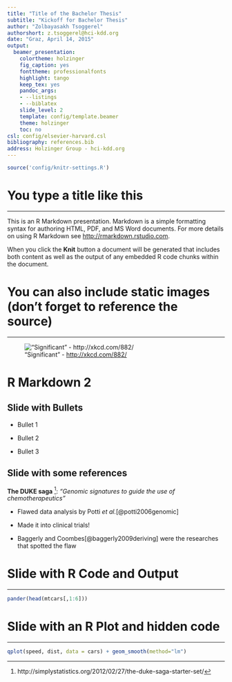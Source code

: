 ```yaml
---
title: "Title of the Bachelor Thesis"
subtitle: "Kickoff for Bachelor Thesis"
author: "Zolbayasakh Tsoggerel"
authorshort: z.tsoggerel@hci-kdd.org
date: "Graz, April 14, 2015"
output:
  beamer_presentation:
    colortheme: holzinger
    fig_caption: yes
    fonttheme: professionalfonts
    highlight: tango
    keep_tex: yes
    pandoc_args:
    - --listings
    - --biblatex
    slide_level: 2
    template: config/template.beamer
    theme: holzinger
    toc: no
csl: config/elsevier-harvard.csl
bibliography: references.bib
address: Holzinger Group - hci-kdd.org
---
```

```r
source('config/knitr-settings.R')
```

# You type a title like this

<!-- if there is no subtitle you need write "----" to start a slide -->

----

This is an R Markdown presentation. Markdown is a simple formatting syntax for authoring HTML, PDF, and MS Word documents. For more details on using R Markdown see <http://rmarkdown.rstudio.com>.

When you click the **Knit** button a document will be generated that includes both content as well as the output of any embedded R code chunks within the document.

# You can also include static images (don't forget to reference the source)

----

!["Significant" - [http://xkcd.com/882/](http://xkcd.com/882/)](images/jellybeans3.png)

# R Markdown 2

## Slide with Bullets

- Bullet 1

- Bullet 2

- Bullet 3

## Slide with some references

<!-- note that references will only be included if you run the ./buildSlides script -->
<!-- The @reference references need to be in the references.bib file -->

**The DUKE saga** [^starter]: *"Genomic signatures to guide the use of chemotherapeutics"*

- Flawed data analysis by Potti *et al.*[@potti2006genomic] 
    
- Made it into clinical trials!
    
- Baggerly and Coombes[@baggerly2009deriving] were the researches that 
  spotted the flaw

[^starter]: http://simplystatistics.org/2012/02/27/the-duke-saga-starter-set/

# Slide with R Code and Output

----

```r
pander(head(mtcars[,1:6]))
```

# Slide with an R Plot and hidden code

----

```r
qplot(speed, dist, data = cars) + geom_smooth(method="lm")
```

